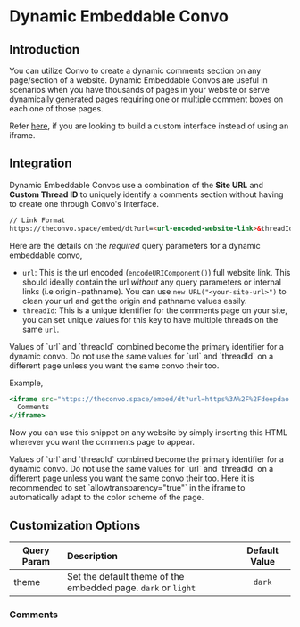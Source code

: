 
# Dynamic Embeddable Convo

## Introduction

You can utilize Convo to create a dynamic comments section on any page/section of a website. Dynamic Embeddable Convos are useful in scenarios when you have thousands of pages in your website or serve dynamically generated pages requiring one or multiple comment boxes on each one of those pages.

Refer [here](/integrate/Convo-API/api-docs), if you are looking to build a custom interface instead of using an iframe.


## Integration

Dynamic Embeddable Convos use a combination of the **Site URL** and **Custom Thread ID** to uniquely identify a comments section without having to create one through Convo's Interface.


```html
// Link Format
https://theconvo.space/embed/dt?url=<url-encoded-website-link>&threadId=<unique-thread-identifier>
```
Here are the details on the *required* query parameters for a dynamic embeddable convo,
- `url`: This is the url encoded (`encodeURIComponent()`) full website link. This should ideally contain the url *without* any query parameters or internal links (i.e origin+pathname). You can use `new URL("<your-site-url>")` to clean your url and get the origin and pathname values easily.
- `threadId`: This is a unique identifier for the comments page on your site, you can set unique values for this key to have multiple threads on the same `url`.


<Callout emoji="ℹ️">
  Values of `url` and `threadId` combined become the primary identifier for a dynamic convo. Do not use the same values for `url` and `threadId` on a different page unless you want the same convo their too.
</Callout>

Example,
```jsx
<iframe src="https://theconvo.space/embed/dt?url=https%3A%2F%2Fdeepdao.io%2F&threadId=fJPU8mZiQwVXV6K1xXlw" allowtransparency="true" width="100%" height="600px" style="border: none;">
  Comments
</iframe>
```

Now you can use this snippet on any website by simply inserting this HTML wherever you want the comments page to appear.

<Callout emoji="ℹ️">
  Values of `url` and `threadId` combined become the primary identifier for a dynamic convo. Do not use the same values for `url` and `threadId` on a different page unless you want the same convo their too.
  Here it is recommended to set `allowtransparency="true"` in the iframe to automatically adapt to the color scheme of the page.
</Callout>


## Customization Options

| Query Param 	| Description 	| Default Value 	|
|-	|:-	|:-:	|
| theme 	|     Set the default theme of the embedded page. `dark` or `light` 	| `dark` 	|


### Comments
<CommentBox threadId="dynamic-embeddable-convo"/>
